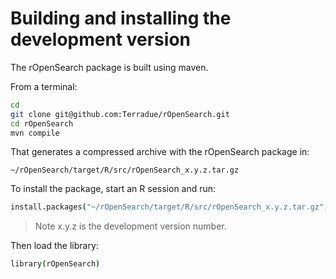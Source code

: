 # Building and installing the development version

The rOpenSearch package is built using maven.

From a terminal: 

```bash
cd
git clone git@github.com:Terradue/rOpenSearch.git
cd rOpenSearch
mvn compile
```

That generates a compressed archive with the rOpenSearch package in:

```
~/rOpenSearch/target/R/src/rOpenSearch_x.y.z.tar.gz
```
To install the package, start an R session and run:

```coffee
install.packages("~/rOpenSearch/target/R/src/rOpenSearch_x.y.z.tar.gz", repos=NULL, type="source")
```

> Note x.y.z is the development version number.

Then load the library:

```coffee
library(rOpenSearch)
```

